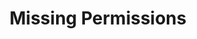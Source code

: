 ---
title: "Missing Permissions"
description: "A step-by-step guide about restoring your server."
icon: "rotate-left"
---